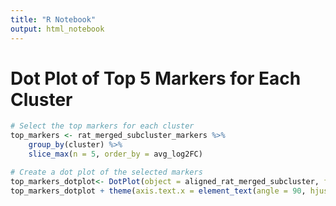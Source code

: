 ```yaml
---
title: "R Notebook"
output: html_notebook
---
```


#  Dot Plot of Top 5 Markers for Each Cluster
```r
# Select the top markers for each cluster
top_markers <- rat_merged_subcluster_markers %>%
    group_by(cluster) %>%
    slice_max(n = 5, order_by = avg_log2FC) 
```

```r
# Create a dot plot of the selected markers
top_markers_dotplot<- DotPlot(object = aligned_rat_merged_subcluster, features = unique(top_markers$gene))
top_markers_dotplot + theme(axis.text.x = element_text(angle = 90, hjust = 1, vjust = 0.5, size = 10))
```